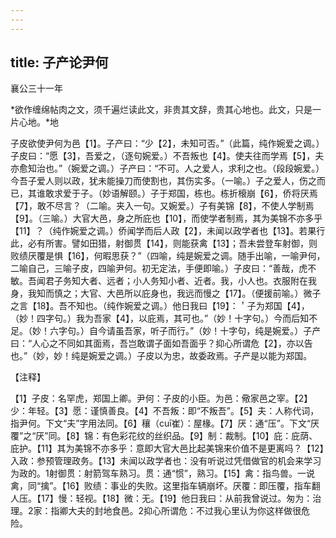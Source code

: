 ```yaml
---
---
---
```

title: 子产论尹何
---



襄公三十一年

*欲作缠绵帖肉之文，须千遍烂读此文，非贵其文辞，贵其心地也。此文，只是一片心地。*地

子皮欲使尹何为邑【1】。子产曰：“少【2】，未知可否。”（此篇，纯作婉爱之调。）子皮曰：“愿【3】，吾爱之，（逐句婉爱。）不吾叛也【4】。使夫往而学焉【5】，夫亦愈知治也。”（婉爱之调。）子产曰：“不可。人之爱人，求利之也。（段段婉爱。）今吾子爱人则以政，犹未能操刀而使割也，其伤实多。（一喻。）子之爱人，伤之而已，其谁敢求爱于子。（妙语解颐。）子于郑国，栋也。栋折榱崩【6】，侨将厌焉【7】，敢不尽言？（二喻。夹入一句。又婉爱。）子有美锦【8】，不使人学制焉【9】。（三喻。）大官大邑，身之所庇也【10】，而使学者制焉，其为美锦不亦多乎【11】？（纯作婉爱之调。）侨闻学而后人政【2】，未闻以政学者也【13】。若果行此，必有所害。譬如田猎，射御贯【14】，则能获禽【13】；吾未尝登车射御，则败绩厌覆是惧【16】，何暇思获？”（四喻，纯是婉爱之调。随手出喻，一喻尹何，二喻自己，三喻子皮，四喻尹何。初无定法，手便即喻。）子皮曰：“善哉，虎不敏。吾闻君子务知大者、远者；小人务知小者、近者。我，小人也。衣服附在我身，我知而慎之；大官、大邑所以庇身也，我远而慢之【17】。（便援前喻。）微子之言【18】。吾不知也。（纯作婉爱之调。）他日我曰【19】：＇子为郑国【4】，（妙！四字句。）我为吾家【4】，以庇焉，其可也。”（妙！十字句。）今而后知不足。（妙！六字句。）自今请虽吾家，听子而行。”（妙！十字句，纯是婉爱。）子产曰：“人心之不同如其面焉，吾岂敢谓子面如吾面乎？抑心所谓危【2】，亦以告也。”（妙，妙！纯是婉爱之调。）子皮以为忠，故委政焉。子产是以能为郑国。

【注释】

【1】子皮：名罕虎，郑国上卿。尹何：子皮的小臣。为邑：儆家邑之宰。【2】少：年轻。【3】愿：谨慎善良。【4】不吾叛：即“不叛吾”。【5】夫：人称代词，指尹何。下文“夫”字用法同。【6】穰（cuī崔）：屋椽。【7】厌：通“压”。下文“厌覆”之“厌”同。【8】锦：有色彩花纹的丝织品。【9】制：裁制。【10】庇：庇荫、庇护。【11】其为美锦不亦多乎：意即大官大邑比起美锦来价值不是更离吗？【12】入政：参预管理政务。【13】未闻以政学者也：没有听说过凭借做官的机会来学习为政的。1射御贯：射箭驾车熟习。贯：通“惯”，熟习。【15】禽：指鸟兽。一说禽，同“擒”。【16】败绩：事业的失败。这里指车辆崩坏。厌覆：即压覆，指车翻人压。【17】慢：轻视。【18】微：无。【19】他日我曰：从前我曾说过。匆为：治理。2家：指卿大夫的封地食邑。2抑心所谓危：不过我心里认为你这样做很危险。